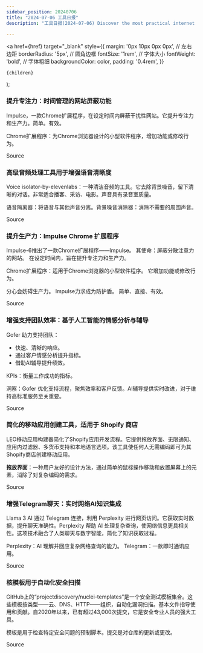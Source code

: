 ```yaml
---
sidebar_position: 20240706
title: "2024-07-06 工具日报"
description: "工具日报(2024-07-06) Discover the most practical internet software, AI tools, and products of 2024 through the Tools Daily!"

---
```



  <a
    href={href}
    target="_blank"
    style={{
      margin: '0px 10px 0px 0px', // 左右边距
      borderRadius: '5px', // 圆角边框
      fontSize: '1rem', // 字体大小
      fontWeight: 'bold', // 字体粗细
      backgroundColor: color,
      padding: '0.4rem',
    }}
  >
    {children}
  </a>
);


### 提升专注力：时间管理的网站屏蔽功能

Impulse，一款Chrome扩展程序，在设定时间内屏蔽干扰性网站。它提升专注力和生产力。简单。有效。

Chrome扩展程序：为Chrome浏览器设计的小型软件程序，增加功能或修改行为。

<Link href="https://www.producthunt.com/posts/impulse-6" color="#B0C4DE">Source</Link>

### 高级音频处理工具用于增强语音清晰度

Voice isolator-by-elevenlabs：一种清洁音频的工具。它去除背景噪音，留下清晰的对话。非常适合播客、采访、电影。声音具有录音室质量。

语音隔离器：将语音与其他声音分离。背景噪音消除器：消除不需要的周围声音。

<Link href="https://www.producthunt.com/posts/voice-isolator-by-elevenlabs" color="#B0C4DE">Source</Link>

### 提升生产力：Impulse Chrome 扩展程序

Impulse-6推出了一款Chrome扩展程序——Impulse。
其使命：屏蔽分散注意力的网站。
在设定时间内，旨在提升专注力和生产力。

Chrome扩展程序：适用于Chrome浏览器的小型软件程序。
它增加功能或修改行为。

分心会妨碍生产力。
Impulse力求成为防护盾。
简单、直接、有效。

<Link href="https://www.producthunt.com/posts/impulse-6" color="#B0C4DE">Source</Link>

### 增强支持团队效率：基于人工智能的情感分析与辅导

Gofer 助力支持团队：
- 快速、清晰的响应。
- 通过客户情感分析提升指标。
- 借助AI辅导提升绩效。

KPIs：衡量工作成功的指标。

洞察：Gofer 优化支持流程，聚焦效率和客户反馈。AI辅导提供实时改进，对于维持高标准服务至关重要。

<Link href="https://www.producthunt.com/posts/gofer" color="#B0C4DE">Source</Link>

### 简化的移动应用创建工具，适用于 Shopify 商店

LEO移动应用构建器简化了Shopify应用开发流程。它提供拖放界面、无限通知、应用内过滤器、多货币支持和本地语言选项。该工具使任何人无需编码即可为其Shopify商店创建移动应用。

**拖放界面**：一种用户友好的设计方法，通过简单的鼠标操作移动和放置屏幕上的元素，消除了对复杂编码的需求。

<Link href="https://www.producthunt.com/posts/leo-a682e4fb-1a98-4d18-b1fa-97cb5077f093" color="#B0C4DE">Source</Link>

### 增强Telegram聊天：实时网络AI知识集成

Llama 3 AI 通过 Telegram 连接，利用 Perplexity 进行网页访问。它获取实时数据，提升聊天准确性。Perplexity 帮助 AI 处理复杂查询，使网络信息更具相关性。这项技术融合了人类聊天与数字智能，简化了知识获取过程。

Perplexity：AI 理解并回应复杂网络查询的能力。
Telegram：一款即时通讯应用。

<Link href="https://www.producthunt.com/posts/llama-3-on-telegram" color="#B0C4DE">Source</Link>

### 核模板用于自动化安全扫描

GitHub上的“projectdiscovery/nuclei-templates”是一个安全测试模板集合。这些模板按类型——云、DNS、HTTP——组织，自动化漏洞扫描。基本文件指导使用和贡献。自2020年以来，已有超过43,000次提交，它是安全专业人员的强大工具。

模板是用于检查特定安全问题的预制脚本。提交是对仓库的更新或更改。

<Link href="https://github.com/projectdiscovery/nuclei-templates" color="#B0C4DE">Source</Link>


